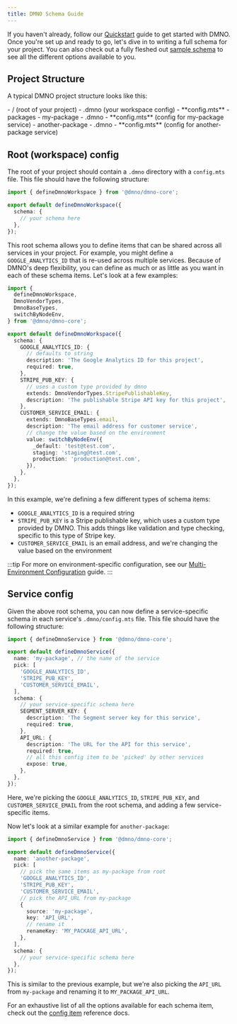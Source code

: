 ```yaml
---
title: DMNO Schema Guide
---
```



If you haven't already, follow our [Quickstart](/get-started/quickstart) guide to get started with DMNO. Once you're set up and ready to go, let's dive in to writing a full schema for your project. You can also check out a fully fleshed out [sample schema](/get-started/sample) to see all the different options available to you.

## Project Structure

A typical DMNO project structure looks like this:

<FileTree>
- / (root of your project)
  - .dmno (your workspace config)
    - **config.mts**
  - packages
    - my-package
      - .dmno 
        - **config.mts** (config for my-package service)
    - another-package
      - .dmno
        - **config.mts** (config for another-package service)
</FileTree>

## Root (workspace) config

The root of your project should contain a `.dmno` directory with a `config.mts` file. This file should have the following structure:

```typescript
import { defineDmnoWorkspace } from '@dmno/dmno-core';

export default defineDmnoWorkspace({
  schema: {
    // your schema here
  },
});
```
This root schema allows you to define items that can be shared across all services in your project. For example, you might define a `GOOGLE_ANALYTICS_ID` that is re-used across multiple services. Because of DMNO's deep flexibility, you can define as much or as little as you want in each of these schema items. Let's look at a few examples: 

```typescript
import {
  defineDmnoWorkspace,
  DmnoVendorTypes,
  DmnoBaseTypes,
  switchByNodeEnv,
} from '@dmno/dmno-core';

export default defineDmnoWorkspace({
  schema: {
    GOOGLE_ANALYTICS_ID: {
      // defaults to string
      description: 'The Google Analytics ID for this project',
      required: true,
    },
    STRIPE_PUB_KEY: {
      // uses a custom type provided by dmno
      extends: DmnoVendorTypes.StripePublishableKey,
      description: 'The publishable Stripe API key for this project',
    },
    CUSTOMER_SERVICE_EMAIL: {
      extends: DmnoBaseTypes.email,
      description: 'The email address for customer service',
      // change the value based on the environment
      value: switchByNodeEnv({
        _default: 'test@test.com',
        staging: 'staging@test.com',
        production: 'production@test.com',
      }),
    },
  },
});
```

In this example, we're defining a few different types of schema items:
  - `GOOGLE_ANALYTICS_ID` is a required string
  - `STRIPE_PUB_KEY` is a Stripe publishable key, which uses a custom type provided by DMNO. This adds things like validation and type checking, specific to this type of Stripe key. 
  - `CUSTOMER_SERVICE_EMAIL` is an email address, and we're changing the value based on the environment

:::tip
For more on environment-specific configuration, see our [Multi-Environment Configuration](/guides/multi-env) guide.
:::


## Service config

Given the above root schema, you can now define a service-specific schema in each service's `.dmno/config.mts` file. This file should have the following structure:

```typescript
import { defineDmnoService } from '@dmno/dmno-core';

export default defineDmnoService({
  name: 'my-package', // the name of the service
  pick: [
    'GOOGLE_ANALYTICS_ID',
    'STRIPE_PUB_KEY',
    'CUSTOMER_SERVICE_EMAIL',
  ],
  schema: {
    // your service-specific schema here
    SEGMENT_SERVER_KEY: {
      description: 'The Segment server key for this service',
      required: true,
    },
    API_URL: {
      description: 'The URL for the API for this service',
      required: true,
      // all this config item to be 'picked' by other services
      expose: true,
    },
  },
});
```
Here, we're picking the `GOOGLE_ANALYTICS_ID`, `STRIPE_PUB_KEY`, and `CUSTOMER_SERVICE_EMAIL` from the root schema, and adding a few service-specific items.

Now let's look at a similar example for `another-package`:

```typescript
import { defineDmnoService } from '@dmno/dmno-core';

export default defineDmnoService({
  name: 'another-package',
  pick: [
    // pick the same items as my-package from root
    'GOOGLE_ANALYTICS_ID',
    'STRIPE_PUB_KEY',
    'CUSTOMER_SERVICE_EMAIL',
    // pick the API_URL from my-package
    {
      source: 'my-package',
      key: 'API_URL',
      // rename it
      renameKey: 'MY_PACKAGE_API_URL',
    },
  ],
  schema: {
    // your service-specific schema here
  },
});
```
This is similar to the previous example, but we're also picking the `API_URL` from `my-package` and renaming it to `MY_PACKAGE_API_URL`.

For an exhaustive list of all the options available for each schema item, check out the [config item](/reference/config-engine/helper-methods/#configitemdefinition) reference docs.
